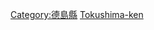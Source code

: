 {{日本行政區劃分類導航|建築物}}
{{Commonscat|Buildings in Tokushima prefecture}}

[[Category:德島縣|Category:德島縣]]
[[Category:日本各都道府縣建築物|Tokushima-ken]]